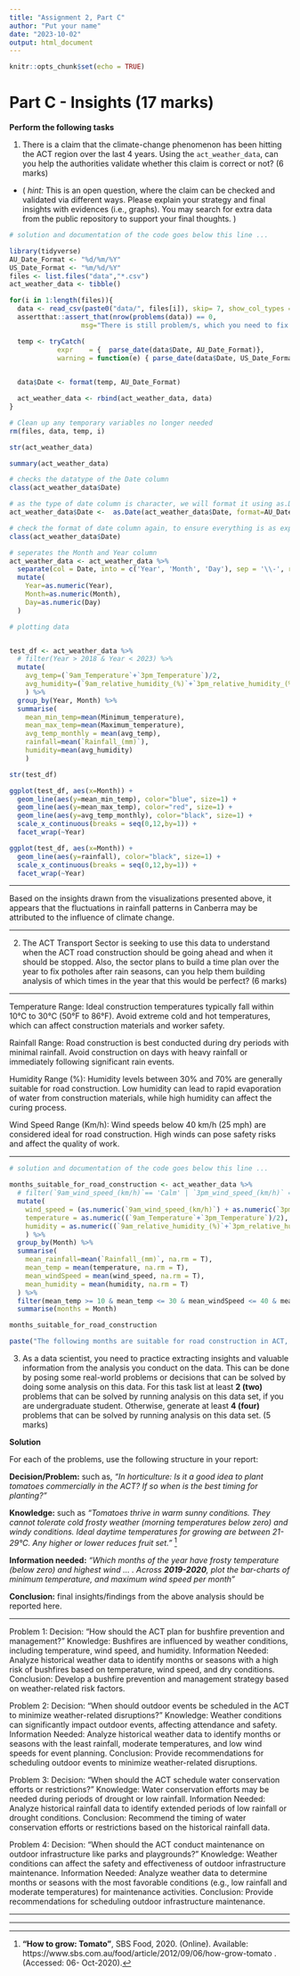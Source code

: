 ```yaml
---
title: "Assignment 2, Part C"
author: "Put your name"
date: "2023-10-02"
output: html_document
---
```


```r
knitr::opts_chunk$set(echo = TRUE)
```

# Part C - Insights			(17 marks)

**Perform the following tasks**

1. There is a claim that the climate-change phenomenon has been hitting the ACT region over the last 4 years. Using the `act_weather_data`, can you help the authorities validate whether this claim is correct or not? (6 marks)

- ( _hint:_ This is an open question, where the claim can be checked and validated via different ways. Please explain your strategy and final insights with evidences (i.e., graphs). You may search for extra data from the public repository to support your final thoughts. )


```r
# solution and documentation of the code goes below this line ...

library(tidyverse)
AU_Date_Format <- "%d/%m/%Y"
US_Date_Format <- "%m/%d/%Y"
files <- list.files("data","*.csv")
act_weather_data <- tibble()

for(i in 1:length(files)){
  data <- read_csv(paste0("data/", files[i]), skip= 7, show_col_types = FALSE)
  assertthat::assert_that(nrow(problems(data)) == 0, 
                  msg="There is still problem/s, which you need to fix first")

  temp <- tryCatch(
            expr    = {  parse_date(data$Date, AU_Date_Format)}, 
            warning = function(e) { parse_date(data$Date, US_Date_Format)})
  

  data$Date <- format(temp, AU_Date_Format)

  act_weather_data <- rbind(act_weather_data, data)
}

# Clean up any temporary variables no longer needed
rm(files, data, temp, i)


```

```r

str(act_weather_data)

summary(act_weather_data)

# checks the datatype of the Date column
class(act_weather_data$Date)

# as the type of date column is character, we will format it using as.Date() function 
act_weather_data$Date <-  as.Date(act_weather_data$Date, format=AU_Date_Format)

# check the format of date column again, to ensure everything is as expected
class(act_weather_data$Date)

# seperates the Month and Year column
act_weather_data <- act_weather_data %>%
  separate(col = Date, into = c('Year', 'Month', 'Day'), sep = '\\-', remove = F) %>% 
  mutate(
    Year=as.numeric(Year),
    Month=as.numeric(Month),
    Day=as.numeric(Day)
  )

```
```r
# plotting data


test_df <- act_weather_data %>% 
  # filter(Year > 2018 & Year < 2023) %>% 
  mutate(
    avg_temp=(`9am_Temperature`+`3pm_Temperature`)/2,
    avg_humidity=(`9am_relative_humidity_(%)`+`3pm_relative_humidity_(%)`)/2
    ) %>% 
  group_by(Year, Month) %>% 
  summarise(
    mean_min_temp=mean(Minimum_temperature),
    mean_max_temp=mean(Maximum_temperature), 
    avg_temp_monthly = mean(avg_temp), 
    rainfall=mean(`Rainfall_(mm)`), 
    humidity=mean(avg_humidity)
    )

str(test_df)

ggplot(test_df, aes(x=Month)) +
  geom_line(aes(y=mean_min_temp), color="blue", size=1) + 
  geom_line(aes(y=mean_max_temp), color="red", size=1) + 
  geom_line(aes(y=avg_temp_monthly), color="black", size=1) + 
  scale_x_continuous(breaks = seq(0,12,by=1)) +
  facet_wrap(~Year)

```
```r


ggplot(test_df, aes(x=Month)) + 
  geom_line(aes(y=rainfall), color="black", size=1) + 
  scale_x_continuous(breaks = seq(0,12,by=1)) +
  facet_wrap(~Year)


```



----

Based on the insights drawn from the visualizations presented above, it appears that the fluctuations in rainfall patterns in Canberra may be attributed to the influence of climate change.

----


2. The ACT Transport Sector is seeking to use this data to understand when the ACT road construction should be going ahead and when it should be stopped. Also, the sector plans to build a time plan over the year to fix potholes after rain seasons, can you help them building analysis of which times in the year that this would be perfect? (6 marks)

---

Temperature Range: Ideal construction temperatures typically fall within 10°C to 30°C (50°F to 86°F). Avoid extreme cold and hot temperatures, which can affect construction materials and worker safety.

Rainfall Range: Road construction is best conducted during dry periods with minimal rainfall. Avoid construction on days with heavy rainfall or immediately following significant rain events.

Humidity Range (%): Humidity levels between 30% and 70% are generally suitable for road construction. Low humidity can lead to rapid evaporation of water from construction materials, while high humidity can affect the curing process.

Wind Speed Range (Km/h): Wind speeds below 40 km/h (25 mph) are considered ideal for road construction. High winds can pose safety risks and affect the quality of work.

---

```r
# solution and documentation of the code goes below this line ...

months_suitable_for_road_construction <- act_weather_data %>% 
  # filter(`9am_wind_speed_(km/h)`== 'Calm' | `3pm_wind_speed_(km/h)` == 'Calm' | `9am_wind_speed_(km/h)` <= 40 | `3pm_wind_speed_(km/h)` <= 40)
  mutate(
    wind_speed = (as.numeric(`9am_wind_speed_(km/h)`) + as.numeric(`3pm_wind_speed_(km/h)`) )/2,
    temperature = as.numeric((`9am_Temperature`+`3pm_Temperature`)/2), 
    humidity = as.numeric((`9am_relative_humidity_(%)`+`3pm_relative_humidity_(%)`)/2),
    ) %>%
  group_by(Month) %>% 
  summarise(
    mean_rainfall=mean(`Rainfall_(mm)`, na.rm = T),
    mean_temp = mean(temperature, na.rm = T),
    mean_windSpeed = mean(wind_speed, na.rm = T),
    mean_humidity = mean(humidity, na.rm = T)
  ) %>% 
  filter(mean_temp >= 10 & mean_temp <= 30 & mean_windSpeed <= 40 & mean_humidity >= 30 & mean_humidity <= 70 & mean_rainfall < 3) %>% 
  summarise(months = Month)

months_suitable_for_road_construction

paste("The following months are suitable for road construction in ACT, Canberra : ", months_suitable_for_road_construction)

```

3. As a data scientist, you need to practice extracting insights and valuable information from the analysis you conduct on the data. This can be done by posing some real-world problems or decisions that can be solved by doing some analysis on this data. For this task list at least **2 (two)** problems that can be solved by running analysis on this data set, if you are undergraduate student. Otherwise, generate at least **4 (four)** problems that can be solved by running analysis on this data set. (5 marks)

**Solution**

For each of the problems, use the following structure in your report:

**Decision/Problem:** such as, _"In horticulture: Is it a good idea to plant tomatoes commercially in the ACT? If so when is the best timing for planting?"_

**Knowledge:** such as _"Tomatoes thrive in warm sunny conditions. They cannot tolerate cold frosty weather (morning temperatures below zero) and windy conditions. Ideal daytime temperatures for growing are between 21-29°C. Any higher or lower reduces fruit set."_ ^[**"How to grow: Tomato"**, SBS Food, 2020. (Online). Available: https://www.sbs.com.au/food/article/2012/09/06/how-grow-tomato .(Accessed: 06- Oct-2020).]

**Information needed:** _"Which months of the year have frosty temperature (below zero) and highest wind ... . Across **2019-2020**, plot the bar-charts of minimum temperature, and maximum wind speed per month"_

**Conclusion:** final insights/findings from the above analysis should be reported here.

---

Problem 1:
Decision: "How should the ACT plan for bushfire prevention and management?"
Knowledge: Bushfires are influenced by weather conditions, including temperature, wind speed, and humidity.
Information Needed: Analyze historical weather data to identify months or seasons with a high risk of bushfires based on temperature, wind speed, and dry conditions.
Conclusion: Develop a bushfire prevention and management strategy based on weather-related risk factors.

Problem 2:
Decision: "When should outdoor events be scheduled in the ACT to minimize weather-related disruptions?"
Knowledge: Weather conditions can significantly impact outdoor events, affecting attendance and safety.
Information Needed: Analyze historical weather data to identify months or seasons with the least rainfall, moderate temperatures, and low wind speeds for event planning.
Conclusion: Provide recommendations for scheduling outdoor events to minimize weather-related disruptions.

Problem 3:
Decision: "When should the ACT schedule water conservation efforts or restrictions?"
Knowledge: Water conservation efforts may be needed during periods of drought or low rainfall.
Information Needed: Analyze historical rainfall data to identify extended periods of low rainfall or drought conditions.
Conclusion: Recommend the timing of water conservation efforts or restrictions based on the historical rainfall data.

Problem 4:
Decision: "When should the ACT conduct maintenance on outdoor infrastructure like parks and playgrounds?"
Knowledge: Weather conditions can affect the safety and effectiveness of outdoor infrastructure maintenance.
Information Needed: Analyze weather data to determine months or seasons with the most favorable conditions (e.g., low rainfall and moderate temperatures) for maintenance activities.
Conclusion: Provide recommendations for scheduling outdoor infrastructure maintenance.

---


*** 